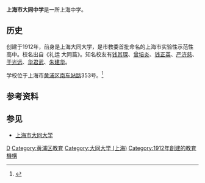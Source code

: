 {{Infobox_Highschool2
|name=上海市大同中学
Shanghai Datong High School|
|logo=|
|motto=笃学敦行，立己达人|
|established=1912年|
|type=上海市级重点高级中学
上海市实验性示范性高级中学|
|principal=盛雅萍|
|country=中国|
|city=上海市|
|address=上海市黄浦区南车站路353号|
|website=[http://dt.hpe.sh.cn/ 大同中学网站]|
}}

'''上海市大同中学'''是一所上海中学。

==历史==
创建于1912年，前身是上海大同大学，是市教委首批命名的上海市实验性示范性高中。校名出自《礼运 大同篇》。知名校友有[[钱其琛|钱其琛]]、[[曾培炎|曾培炎]]、[[钱正英|钱正英]]、[[严济慈|严济慈]]、[[于光远|于光远]]、[[华君武|华君武]]、[[朱建华|朱建华]]。

学校位于上海市[[黄浦区|黄浦区]][[南车站路|南车站路]]353号。<ref>{{cite web |url=http://dt.hpe.sh.cn/opencms/opencms/index.html |title=存档副本 |accessdate=2014-10-04 |deadurl=yes |archiveurl=https://web.archive.org/web/20141006161746/http://dt.hpe.sh.cn/opencms/opencms/index.html |archivedate=2014-10-06 }}</ref>

==参考资料==
{{Reflist}}

== 参见 ==
*[[大同大学_(上海)|上海市大同大学]]

{{上海市实验性示范性高中}}
[[Category:上海中等教育|D]]
[[Category:黄浦区教育|Category:黄浦区教育]]
[[Category:大同大学_(上海)|Category:大同大学 (上海)]]
[[Category:1912年創建的教育機構|Category:1912年創建的教育機構]]